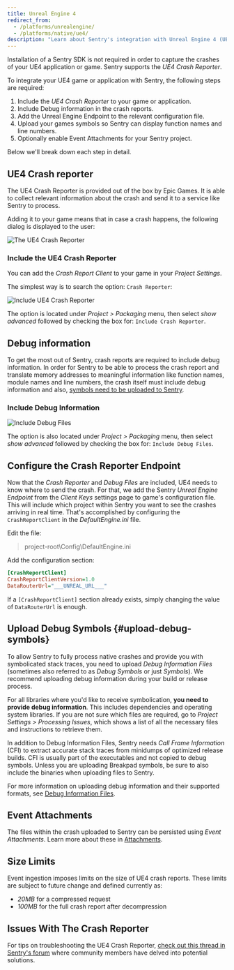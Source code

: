 ```yaml
---
title: Unreal Engine 4
redirect_from:
  - /platforms/unrealengine/
  - /platforms/native/ue4/
description: "Learn about Sentry's integration with Unreal Engine 4 (UE4)."
---
```


Installation of a Sentry SDK is not required in order to capture the crashes of your
UE4 application or game. Sentry supports the _UE4 Crash Reporter_.

To integrate your UE4 game or application with Sentry, the following steps are required:

1. Include the _UE4 Crash Reporter_ to your game or application.
2. Include Debug information in the crash reports.
3. Add the Unreal Engine Endpoint to the relevant configuration file.
4. Upload your games symbols so Sentry can display function names and line numbers.
5. Optionally enable Event Attachments for your Sentry project.

Below we'll break down each step in detail.

## UE4 Crash reporter

The UE4 Crash Reporter is provided out of the box by Epic Games. It is able to collect relevant
information about the crash and send it to a service like Sentry to process.

Adding it to your game means that in case a crash happens, the following dialog is displayed
to the user:

![The UE4 Crash Reporter](ue4-crash-reporter.png)

### Include the UE4 Crash Reporter

You can add the _Crash Report Client_ to your game in your _Project Settings_.

The simplest way is to search the option: `Crash Reporter`:

![Include UE4 Crash Reporter](ue4-include-crash-reporter.png)

The option is located under _Project > Packaging_ menu, then select _show advanced_ followed by
checking the box for: `Include Crash Reporter`.

## Debug information

To get the most out of Sentry, crash reports are required to include debug information.
In order for Sentry to be able to process the crash report and translate
memory addresses to meaningful information like function names, module names
and line numbers, the crash itself must include debug information and also, [symbols need
to be uploaded to Sentry](#upload-debug-symbols).

### Include Debug Information

![Include Debug Files](ue4-include-debug-files.png)

The option is also located under _Project > Packaging_ menu, then select _show advanced_ followed by
checking the box for: `Include Debug Files`.

## Configure the Crash Reporter Endpoint

Now that the _Crash Reporter_ and _Debug Files_ are included, UE4 needs to know where to send the
crash. For that, we add the Sentry _Unreal Engine Endpoint_ from the _Client Keys_ settings page to game's configuration file. This will
include which project within Sentry you want to see the crashes arriving in real time.
That's accomplished by configuring the `CrashReportClient` in the _DefaultEngine.ini_ file.

Edit the file:

> project-root\Config\DefaultEngine.ini

Add the configuration section:

```ini {filename:DefaultEngine.ini}
[CrashReportClient]
CrashReportClientVersion=1.0
DataRouterUrl="___UNREAL_URL___"
```

<Alert level="info" title="Note">

If a `[CrashReportClient]` section already exists, simply changing the value of `DataRouterUrl`
is enough.

</Alert>

## Upload Debug Symbols {#upload-debug-symbols}

To allow Sentry to fully process native crashes and provide you with
symbolicated stack traces, you need to upload _Debug Information Files_
(sometimes also referred to as _Debug Symbols_ or just _Symbols_). We recommend
uploading debug information during your build or release process.

For all libraries where you'd like to receive symbolication, **you need
to provide debug information**. This includes dependencies and operating system
libraries. If you are not sure which files are required, go to _Project
Settings > Processing Issues_, which shows a list of all the necessary files and
instructions to retrieve them.

In addition to Debug Information Files, Sentry needs _Call Frame Information_
(CFI) to extract accurate stack traces from minidumps of optimized release
builds. CFI is usually part of the executables and not copied to debug symbols.
Unless you are uploading Breakpad symbols, be sure to also include the binaries
when uploading files to Sentry.

For more information on uploading debug information and their supported formats,
see [Debug Information Files](/workflow/debug-files/).

## Event Attachments

The files within the crash uploaded to Sentry can be persisted using _Event Attachments_. Learn more about these in [Attachments](enriching-events/attachments/).

## Size Limits

Event ingestion imposes limits on the size of UE4 crash reports. These limits
are subject to future change and defined currently as:

- _20MB_ for a compressed request
- _100MB_ for the full crash report after decompression

## Issues With The Crash Reporter

For tips on troubleshooting the UE4 Crash Reporter, [check out this thread in Sentry's forum](https://forum.sentry.io/t/unreal-engine-crash-reporter-cant-get-it-to-work/7643) where community members have delved into potential solutions.

